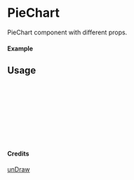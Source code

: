 
<Meta of={PieChart} title="unDraw/PieChart" />

# PieChart

PieChart component with different props.

#### Example

<Canvas of={PieChart.Primary} />

## Usage

```ts
import { PieChart } from "yadl-ui";

const Example = () => {
  return (
      <PieChart />
  );
};

export default Example;
```

#### Credits
[unDraw](https://undraw.co/illustrations)
